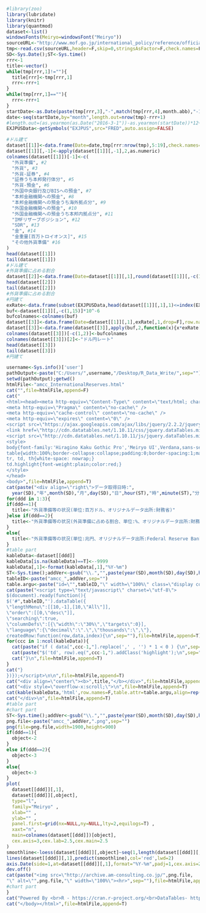 ```r
#library(zoo)
library(lubridate)
library(knitr)
library(quantmod)
dataset<-list()
windowsFonts(Meiryo=windowsFont("Meiryo"))
sourceURL<-"http://www.mof.go.jp/international_policy/reference/official_reserve_assets/historical.csv"
tmp<-read.csv(sourceURL,header=F,skip=0,stringsAsFactor=F,check.names=F)
SD<-Sys.Date();ST<-Sys.time()
rrr<-1
title<-vector()
while(tmp[rrr,1]!=""){
  title[rrr]<-tmp[rrr,1]  
  rrr<-rrr+1  
} 
while(tmp[rrr,1]==""){
  rrr<-rrr+1  
}
startDate<-as.Date(paste(tmp[rrr,3],"-",match(tmp[rrr,4],month.abb),"-1",sep=""))
date<-seq(startDate,by="month",length.out=nrow(tmp)-rrr+1)
#length.out=(as.yearmon(as.Date("2016-3-1"))-as.yearmon(startDate))*12+1
EXJPUSData<-getSymbols("EXJPUS",src="FRED",auto.assign=FALSE)
```

```r
#ドル建て
dataset[[1]]<-data.frame(Date=date,tmp[rrr:nrow(tmp),5:19],check.names=F)
dataset[[1]][,-1]<-apply(dataset[[1]][,-1],2,as.numeric)
colnames(dataset[[1]])[-1]<-c(
  "外貨準備", #2
  "外貨", #3
  "外貨-証券", #4
  "証券うち本邦発行体分", #5
  "外貨-預金", #6
  "外国中央銀行及びBISへの預金", #7
  "本邦金融機関への預金", #8
  "本邦金融機関への預金うち海外拠点分", #9
  "外国金融機関への預金", #10
  "外国金融機関への預金うち本邦内拠点分", #11
  "IMFリザーブポジション", #12
  "SDR", #13
  "金", #14
  "金重量[百万トロイオンス]", #15
  "その他外貨準備" #16
)
head(dataset[[1]])
tail(dataset[[1]])
#ドル建て
#外貨準備に占める割合
dataset[[2]]<-data.frame(Date=dataset[[1]][,1],round(dataset[[1]][,-c(1,15)]/dataset[[1]][,2]*100,1),check.names=F)
head(dataset[[2]])
tail(dataset[[2]])
#外貨準備に占める割合
#円建て
exRate<-data.frame(subset(EXJPUSData,head(dataset[[1]][,1],1)<=index(EXJPUSData) & tail(dataset[[1]][,1],1)>=index(EXJPUSData)))
buf<-dataset[[1]][,-c(1,15)]*10^-6
bufcolnames<-colnames(buf)
dataset[[3]]<-data.frame(Date=dataset[[1]][,1],exRate[,1,drop=F],row.names=NULL)
dataset[[3]]<-data.frame(dataset[[3]],apply(buf,2,function(x){x*exRate[,1,drop=F]}),row.names=NULL)
colnames(dataset[[3]])[-c(1,2)]<-bufcolnames
colnames(dataset[[3]])[2]<-"ドル円レート"
head(dataset[[3]])
tail(dataset[[3]])
#円建て
```

```r
username<-Sys.info()['user']
pathOutput<-paste("C:/Users/",username,"/Desktop/R_Data_Write/",sep="")
setwd(pathOutput);getwd()
htmlFile<-"amcc_InternationalReserves.html"
cat("",file=htmlFile,append=F)
cat("
<html><head><meta http-equiv=\"Content-Type\" content=\"text/html; charset=UTF-8\">
<meta http-equiv=\"Pragma\" content=\"no-cache\" />
<meta http-equiv=\"cache-control\" content=\"no-cache\" />
<meta http-equiv=\"expires\" content=\"0\" />
<script src=\"https://ajax.googleapis.com/ajax/libs/jquery/2.2.2/jquery.min.js\"></script>
<link href=\"http://cdn.datatables.net/1.10.11/css/jquery.dataTables.min.css\" rel=\"stylesheet\">
<script src=\"http://cdn.datatables.net/1.10.11/js/jquery.dataTables.min.js\"></script>
<style>
body{font-family:'Hiragino Kaku Gothic Pro','Meiryo UI',Verdana,sans-serif;}
table{width:100%;border-collapse:collapse;padding:0;border-spacing:1;margin-left:auto;margin-right:auto;font-size:100%;}
tr, td, th{white-space: nowrap;}
td.highlight{font-weight:plain;color:red;}
</style>
</head>
<body>",file=htmlFile,append=T)
cat(paste("<div align=\"right\">データ取得日時:",
  year(SD),"年",month(SD),"月",day(SD),"日",hour(ST),"時",minute(ST),"分",second(ST),"秒</div>"),file=htmlFile,append=T)
for(ddd in 1:3){
if(ddd==1){
  title<-"外貨準備等の状況(単位:百万ドル、オリジナルデータ出所:財務省)"
}else if(ddd==2){
  title<-"外貨準備等の状況(外貨準備に占める割合、単位:%、オリジナルデータ出所:財務省)"
}
else{  
  title<-"外貨準備等の状況(単位:兆円、オリジナルデータ出所:Federal Reserve Bank of St. Louis、財務省)"
}  
#table part
kableData<-dataset[[ddd]]
kableData[is.na(kableData)==T]<--9999
kableData[,1]<-format(kableData[,1],"%Y-%m")
ST<-Sys.time();addVer<-gsub("\\.","",paste(year(SD),month(SD),day(SD),hour(ST),minute(ST),second(ST),sep=""))
tableID<-paste("amcc_",addVer,sep="")
table.argu<-paste("id=\"",tableID,"\" width=\"100%\" class=\"display compact\"",sep="")
cat(paste("<script type=\"text/javascript\" charset=\"utf-8\">
$(document).ready(function(){
$('#",tableID,"').dataTable({
\"lengthMenu\":[[10,-1],[10,\"All\"]],
\"order\":[[0,\"desc\"]],
\"searching\":true,
\"columnDefs\":[{\"width\":\"30%\",\"targets\":0}],
\"language\":{\"decimal\":\".\",\"thousands\":\",\"},
createdRow:function(row,data,index){\n",sep=""),file=htmlFile,append=T)
for(ccc in 1:ncol(kableData)){
  cat(paste("if ( data[",ccc-1,"].replace(',' , '') * 1 < 0 ) {\n",sep=""),file=htmlFile,append=T)
  cat(paste("$('td', row).eq(",ccc-1,").addClass('highlight');\n",sep=""),file=htmlFile,append=T)
  cat("}\n",file=htmlFile,append=T)
}
cat("}  
})});</script>\n\n",file=htmlFile,append=T)
cat("<div align=\"center\"><b>",title,"</b></div>",file=htmlFile,append=T)
cat("<div style=\"overflow-x:scroll;\">\n",file=htmlFile,append=T)
cat(kable(kableData,'html',row.names=F,table.attr=table.argu,align=rep("r",ncol(kableData))),file=htmlFile,append=T)
cat("</div>\n",file=htmlFile,append=T)  
#table part
#chart part
ST<-Sys.time();addVer<-gsub("\\.","",paste(year(SD),month(SD),day(SD),hour(ST),minute(ST),second(ST),sep=""))
png.file<-paste("amcc_",addVer,".png",sep="")
png(file=png.file,width=1900,height=900)
if(ddd==1){
  object<-2
}
else if(ddd==2){
  object<-3
}
else{
  object<-3
}
plot(
  dataset[[ddd]][,1],
  dataset[[ddd]][,object],
  type="l",
  family="Meiryo" ,
  xlab="" ,
  ylab="" ,
  panel.first=grid(nx=NULL,ny=NULL,lty=2,equilogs=T) ,
  xaxt="n",
  main=colnames(dataset[[ddd]])[object],
  cex.axis=3,cex.lab=2.5,cex.main=2.5
)    
smoothline<-loess(dataset[[ddd]][,object]~seq(1,length(dataset[[ddd]][,1]),by=1))
lines(dataset[[ddd]][,1],predict(smoothline),col='red',lwd=2) 
axis.Date(side=1,at=dataset[[ddd]][,1],format="%Y-%m",padj=1,cex.axis=2.0)
dev.off()
cat(paste("<img src=\"http://archive.am-consulting.co.jp/",png.file,
"\" alt=\"",png.file,"\" width=\"100%\"><hr>",sep=""),file=htmlFile,append=T)    
#chart part
}
cat("Powered By <br>R - https://cran.r-project.org/<br>DataTables- https://datatables.net/",file=htmlFile,append=T)
cat("</body></html>",file=htmlFile,append=T)
```